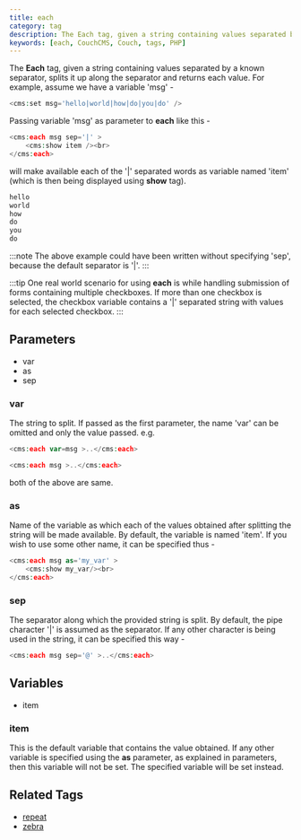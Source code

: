 ```yaml
---
title: each
category: tag
description: The Each tag, given a string containing values separated by a known separator, splits it up along the separator and returns each value.
keywords: [each, CouchCMS, Couch, tags, PHP]
---
```


The **Each** tag, given a string containing values separated by a known separator, splits it up along the separator and returns each value.
For example, assume we have a variable 'msg' -

```php
<cms:set msg='hello|world|how|do|you|do' />
```

Passing variable 'msg' as parameter to **each** like this -

```php
<cms:each msg sep='|' >
    <cms:show item /><br>
</cms:each>
```

will make available each of the '|' separated words as variable named 'item' (which is then being displayed using **show** tag).

```txt
hello
world
how
do
you
do
```

:::note
The above example could have been written without specifying 'sep', because the default separator is '|'.
:::

:::tip
One real world scenario for using **each** is while handling submission of forms containing multiple checkboxes. If more than one checkbox is selected, the checkbox variable contains a '|' separated string with values for each selected checkbox.
:::

## Parameters

*   var
*   as
*   sep

### var

The string to split. If passed as the first parameter, the name 'var' can be omitted and only the value passed. e.g.

```php
<cms:each var=msg >..</cms:each>
```

```php
<cms:each msg >..</cms:each>
```

both of the above are same.

### as

Name of the variable as which each of the values obtained after splitting the string will be made available.
By default, the variable is named 'item'.
If you wish to use some other name, it can be specified thus -

```php
<cms:each msg as='my_var' >
    <cms:show my_var/><br>
</cms:each>
```

### sep

The separator along which the provided string is split.
By default, the pipe character '|' is assumed as the separator.
If any other character is being used in the string, it can be specified this way -

```php
<cms:each msg sep='@' >..</cms:each>
```

## Variables

*   item

### item

This is the default variable that contains the value obtained.
If any other variable is specified using the **as** parameter, as explained in parameters, then this variable will not be set.
The specified variable will be set instead.

## Related Tags

*   [repeat](../repeat.html)
*   [zebra](../zebra.html)